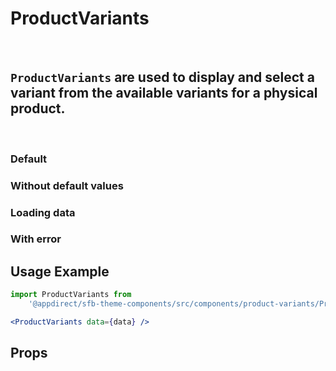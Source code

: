 
<Meta of={ProductVariantsStories} />

# ProductVariants

<br />

## `ProductVariants` are used to display and select a variant from the available variants for a physical product.

<br />

### Default

<Canvas>
  <Story of={ProductVariantsStories.Default} />
</Canvas>

### Without default values

<Canvas>
  <Story of={ProductVariantsStories.WithoutDefaultValues} />
</Canvas>

### Loading data

<Canvas>
  <Story of={ProductVariantsStories.LoadingData} />
</Canvas>

### With error

<Canvas>
  <Story of={ProductVariantsStories.WithError} />
</Canvas>

## Usage Example

<CollapsibleJsonSnippet summary="data" code={productVariantsMock} />

```jsx
import ProductVariants from
    '@appdirect/sfb-theme-components/src/components/product-variants/ProductVariants';

<ProductVariants data={data} />

```

## Props

<ArgsTable of={ProductVariants} />
